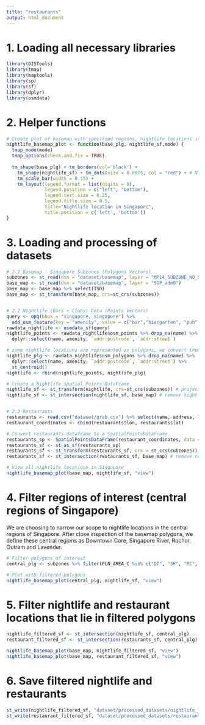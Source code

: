 ```yaml
---
title: "restaurants"
output: html_document
---
```


# 1. Loading all necessary libraries 
```r
library(GISTools)
library(tmap)
library(maptools) 
library(sp)
library(sf)
library(dplyr)
library(osmdata)
```

# 2. Helper functions
```r
# Create plot of basemap with specified regions, nightlife locations in sg and tmap mode
nightlife_basemap_plot <- function(base_plg, nightlife_sf,mode) {
  tmap_mode(mode)
  tmap_options(check.and.fix = TRUE)
  
  tm_shape(base_plg) + tm_borders(col='black') + 
    tm_shape(nightlife_sf) + tm_dots(size = 0.0075, col = "red") + # Nightlife locations
    tm_scale_bar(width = 0.15) +
    tm_layout(legend.format = list(digits = 0),
              legend.position = c("left", "bottom"),
              legend.text.size = 0.25, 
              legend.title.size = 0.5,
              title="Nightlife location in Singapore",
              title.position = c('left', 'bottom'))
}
```

# 3. Loading and processing of datasets
```r
# 2.1 Basemap - Singapore Subzones (Polygons Vectors)
subzones <- st_read(dsn = "dataset/basemap", layer = "MP14_SUBZONE_NO_SEA_PL")
base_map <- st_read(dsn = "dataset/basemap", layer = "SGP_adm0")
base_map <- base_map %>% select(ISO)
base_map <- st_transform(base_map, crs=st_crs(subzones))


# 2.2 Nightlife (Bars + Clubs) Data (Points Vectors)
query <- opq(bbox = "singapore, singapore") %>% 
  add_osm_feature(key = "amenity", value = c("bar","biergarten", "pub", "nightclub"))
rawdata_nightlife <- osmdata_sf(query)
nightlife_points <- rawdata_nightlife$osm_points %>% drop_na(name) %>%
  dplyr::select(name, amenity, `addr:postcode`, `addr:street`) 

# some nightlife locations are represented as polygons, we convert them to point features
nightlife_plg <- rawdata_nightlife$osm_polygons %>% drop_na(name) %>%
  dplyr::select(name, amenity, `addr:postcode`, `addr:street`) %>%
  st_centroid()
nightlife <- rbind(nightlife_points, nightlife_plg)

# Create a Nightlife Spatial Points DataFrame
nightlife_sf <- st_transform(nightlife, crs=st_crs(subzones)) # project to basemap's CRS
nightlife_sf <- st_intersection(nightlife_sf, base_map) # remove nightlife points that lie outside of basemap


# 2.3 Restaurants 
restaurants <- read.csv("dataset/grab.csv") %>% select(name, address, lat, lon)
restaurant_coordinates <- cbind(restaurants$lon, restaurants$lat)

# Convert restaurants dataframe to a SpatialPointsDataFrame
restaurants_sp <- SpatialPointsDataFrame(restaurant_coordinates, data = data.frame(restaurants), proj4string = CRS("+proj=longlat +datum=WGS84"))
restaurants_sf <- st_as_sf(restaurants_sp)
restaurants_sf <- st_transform(restaurants_sf, crs = st_crs(subzones)) # project to basemap's CRS
restaurants_sf <- st_intersection(restaurants_sf, base_map) # remove restaurant points that lie outside of basemap

# View all nightlife locations in Singapore
nightlife_basemap_plot(base_map, nightlife_sf, "view")
```

# 4. Filter regions of interest (central regions of Singapore)
We are choosing to narrow our scope to nightlife locations in the central regions of Singapore. After close inspection of the basemap polygons, we define these central regions as Downtown Core, Singapore River, Rochor, Outram and Lavender.
```r
# Filter polygons of interest
central_plg <- subzones %>% filter(PLN_AREA_C %in% c("DT", "SR", "RC", "OT") | SUBZONE_N %in% c("LAVENDER"))

# Plot with filtered polygons
nightlife_basemap_plot(central_plg, nightlife_sf, "view")
```

# 5. Filter nightlife and restaurant locations that lie in filtered polygons
```r
nightlife_filtered_sf <- st_intersection(nightlife_sf, central_plg)
restaurant_filtered_sf <- st_intersection(restaurants_sf, central_plg)

nightlife_basemap_plot(base_map, nightlife_filtered_sf, "view")
nightlife_basemap_plot(base_map, restaurant_filtered_sf, "view")
```

# 6. Save filtered nightlife and restaurants
```r
st_write(nightlife_filtered_sf, "dataset/processed_datasets/nightlife_locations.geojson", append=FALSE)
st_write(restaurant_filtered_sf, "dataset/processed_datasets/restaurants.geojson", append=FALSE)
```
